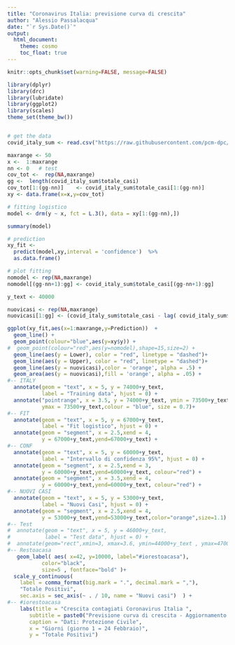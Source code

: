 ```yaml
---
title: "Coronavirus Italia: previsione curva di crescita"
author: "Alessio Passalacqua"
date: "`r Sys.Date()`"
output: 
  html_document:
    theme: cosmo
    toc_float: true
---
```


```r
knitr::opts_chunk$set(warning=FALSE, message=FALSE)
```


```r
library(dplyr)
library(drc)
library(lubridate)
library(ggplot2)
library(scales)
theme_set(theme_bw())


# get the data
covid_italy_sum <- read.csv("https://raw.githubusercontent.com/pcm-dpc/COVID-19/master/dati-andamento-nazionale/dpc-covid19-ita-andamento-nazionale.csv")

```

```r
maxrange <- 50
x <-  1:maxrange
nn <- 0   # test
cov_tot <-  rep(NA,maxrange)
gg <-  length(covid_italy_sum$totale_casi) 
cov_tot[1:(gg-nn)]    <- covid_italy_sum$totale_casi[1:(gg-nn)]
xy <- data.frame(x=x,y=cov_tot)
```


```r
# fitting logistico
model <- drm(y ~ x, fct = L.3(), data = xy[1:(gg-nn),])
```


```r
summary(model)
```


```r
# prediction
xy_fit <-   
  predict(model,xy,interval = 'confidence')  %>%
  as.data.frame()
```





```r
# plot fitting
nomodel <- rep(NA,maxrange)
nomodel[(gg-nn+1):gg] <- covid_italy_sum$totale_casi[(gg-nn+1):gg] 

y_text <- 40000

nuovicasi <- rep(NA,maxrange)
nuovicasi[1:gg] <- (covid_italy_sum$totale_casi - lag( covid_italy_sum$totale_casi ) )*10

ggplot(xy_fit,aes(x=1:maxrange,y=Prediction))  +
  geom_line() +
  geom_point(colour="blue",aes(y=xy$y)) +
#  geom_point(colour="red",aes(y=nomodel),shape=15,size=2) +
  geom_line(aes(y = Lower), color = "red", linetype = "dashed")+
  geom_line(aes(y = Upper), color = "red", linetype = "dashed")+
  geom_line(aes(y = nuovicasi),color = 'orange', alpha = .5) +
  geom_area(aes(y = nuovicasi),fill = 'orange', alpha = .05) +
#-- ITALY  
  annotate(geom = "text", x = 5, y = 74000+y_text,
           label = "Training data", hjust = 0) +
  annotate("pointrange", x = 3.5, y = 74000+y_text, ymin = 73500+y_text,
           ymax = 73500+y_text,colour = "blue", size = 0.7)+
#-- FIT  
  annotate(geom = "text", x = 5, y = 67000+y_text,
           label = "Fit logistico", hjust = 0) +
  annotate(geom = "segment", x = 2.5,xend = 4,
           y = 67000+y_text,yend=67000+y_text) +
#-- CONF
  annotate(geom = "text", x = 5, y = 60000+y_text,
           label = "Intervallo di confidenza 95%", hjust = 0) +
  annotate(geom = "segment", x = 2.5,xend = 3,
           y = 60000+y_text,yend=60000+y_text, colour="red") +
  annotate(geom = "segment", x = 3.5,xend = 4,
           y = 60000+y_text,yend=60000+y_text, colour="red") +
#-- NUOVI CASI
  annotate(geom = "text", x = 5, y = 53000+y_text,
           label = "Nuovi Casi", hjust = 0) +
  annotate(geom = "segment", x = 2.5,xend = 4,
           y = 53000+y_text,yend=53000+y_text,color="orange",size=1.1) +
#-- Test
#  annotate(geom = "text", x = 5, y = 46000+y_text,
#           label = "Test data", hjust = 0) +
#  annotate(geom="rect",xmin=3, xmax=3.6, ymin=44000+y_text , ymax=47000+y_text, color="red", fill="red") +
#-- Restoacasa
   geom_label( aes( x=42, y=10000, label="#iorestoacasa"),                  
           color="black", 
           size=5 , fontface="bold" )+ 
  scale_y_continuous(
    label = comma_format(big.mark = ".", decimal.mark = ","),
    "Totale Positivi", 
    sec.axis = sec_axis(~ . / 10, name = "Nuovi casi")  ) +
#-- #iorestoacasa  
    labs(title = "Crescita contagiati Coronavirus Italia ",
       subtitle = paste0("Previsione curva di crescita - Aggiornamento del ", Sys.Date() ),
       caption = "Dati: Protezione Civile",
       x = "Giorni (giorno 1 = 24 Febbraio)",
       y = "Totale Positivi")
```

  


